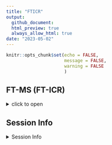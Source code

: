 ```yaml
---
title: "FTICR"
output: 
  github_document:
  html_preview: true
  always_allow_html: true
date: "2023-05-02"
---
```


```r
knitr::opts_chunk$set(echo = FALSE,
                      message = FALSE,
                      warning = FALSE
                      )
```
## FT-MS (FT-ICR)

<details>
  <summary>click to open</summary>

### FTICR  Van krevelen diagrams:

<details>
  <summary>click to open</summary>
  
```r
ggExtra::ggMarginal(gg_FTICR_vk$gg_vk_polar_nonpolar, groupColour = TRUE, groupFill = TRUE, alpha = 0.1)

```

```r
tar_read(gg_FTICR_vk)$gg_vk_domains
tar_read(gg_FTICR_vk)$gg_vk_all
tar_read(gg_FTICR_vk)$gg_vk_all_pre
```
</details>

### FTICR  Common vs unique peaks by treatment:

<details>
  <summary>click to open</summary>

<details>
  <summary>click to open</summary>

```r
tar_read(gg_FTICR_unique)$gg_unique_pre
tar_read(gg_FTICR_unique)$gg_common_unique
tar_read(gg_FTICR_unique)$fticr_unique_summary
  tar_read(gg_FTICR_unique)$gg_common_unique_inc
  tar_read(gg_FTICR_unique)$fticr_unique_summary_inc
  tar_read(gg_FTICR_unique)$gg_common_unique_inc_pre
  tar_read(gg_FTICR_unique)$gg_common_unique_sep_inc_pre_seperated
  tar_read(gg_FTICR_unique)$fticr_unique_summary_inc_pre
  
```
</details>

<details>
  <summary>click to open</summary>

```r
tar_read(gg_FTICR_unique_polar)$gg_unique_pre
tar_read(gg_FTICR_unique_polar)$gg_common_unique
tar_read(gg_FTICR_unique_polar)$fticr_unique_summary
  tar_read(gg_FTICR_unique_polar)$gg_common_unique_inc
  tar_read(gg_FTICR_unique_polar)$fticr_unique_summary_inc
  tar_read(gg_FTICR_unique_polar)$gg_common_unique_inc_pre
  tar_read(gg_FTICR_unique_polar)$gg_common_unique_sep_inc_pre_seperated
  tar_read(gg_FTICR_unique_polar)$fticr_unique_summary_inc_pre
  
```
</details>

<details>
  <summary>click to open</summary>

```r
tar_read(gg_FTICR_unique_nonpolar)$gg_unique_pre
tar_read(gg_FTICR_unique_nonpolar)$gg_common_unique
tar_read(gg_FTICR_unique_nonpolar)$fticr_unique_summary
  tar_read(gg_FTICR_unique_nonpolar)$gg_common_unique_inc
  tar_read(gg_FTICR_unique_nonpolar)$fticr_unique_summary_inc
  tar_read(gg_FTICR_unique_nonpolar)$gg_common_unique_inc_pre
  tar_read(gg_FTICR_unique_nonpolar)$ gg_common_unique_sep_inc_pre_seperated 
  tar_read(gg_FTICR_unique_nonpolar)$fticr_unique_summary_inc_pre
  
```
</details>

</details>

### FTICR  Permanova results and PCAs:

#### relative abundance
<details>
  <summary>click to open</summary>

```r
tar_read(gg_FTICR_relabund)$relabund
tar_read(gg_FTICR_relabund)$relabund_p
tar_read(gg_FTICR_relabund)$relabund_np
```

</details>

#### PCA results:

<details>
  <summary>click to open</summary>


```r
tar_read(gg_FTICR_PCA)$gg_pca_polar_nonpolar
tar_read(gg_FTICR_PCA)$gg_pca_polar_nonpolar_pre
tar_read(gg_FTICR_PCA)$gg_pca_polar_nonpolar_inc
tar_read(gg_FTICR_permanova)$permanova_fticr_all

  tar_read(gg_FTICR_PCA)$gg_pca_by_pre_polar
   tar_read(gg_FTICR_PCA)$gg_pca_by_inc_polar
   tar_read(gg_FTICR_permanova)$permanova_fticr_polar
   
  tar_read(gg_FTICR_PCA)$gg_pca_by_pre_nonpolar
  tar_read(gg_FTICR_PCA)$gg_pca_by_inc_nonpolar
  tar_read(gg_FTICR_permanova)$permanova_fticr_nonpolar
```


</details>


</details>

## Session Info 

<details>
  <summary> Session Info </summary>

Date run: `r Sys.Date()`

```r
sessionInfo()
```

</details>